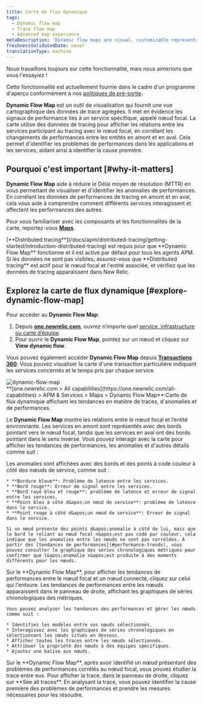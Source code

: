 ```yaml
---
title: Carte de flux dynamique
tags:
  - Dynamic flow map
  - Trace flow map
  - Advanced map experience
metaDescription: 'Dynamic flow maps are visual, customizable representations of your aggregated trace data.'
freshnessValidatedDate: never
translationType: machine
---
```


<Callout title="Aperçu">
  Nous travaillons toujours sur cette fonctionnalité, mais nous aimerions que vous l&apos;essayiez !

  Cette fonctionnalité est actuellement fournie dans le cadre d&apos;un programme d&apos;aperçu conformément à nos [politiques de pré-sortie](/docs/licenses/license-information/referenced-policies/new-relic-pre-release-policy).
</Callout>

<DNT>**Dynamic Flow Map**</DNT> est un outil de visualisation qui fournit une vue cartographique des données de trace agrégées. Il met en évidence les signaux de performance liés à un service spécifique, appelé nœud focal. La carte utilise des données de tracing pour afficher les relations entre les services participant au tracing avec le nœud focal, en corrélant les changements de performances entre les entités en amont et en aval. Cela permet d&apos;identifier les problèmes de performances dans les applications et les services, aidant ainsi à identifier la cause première.

## Pourquoi c&apos;est important [#why-it-matters]

<DNT>**Dynamic Flow Map**</DNT> aide à réduire le Délai moyen de résolution (MTTR) en vous permettant de visualiser et d&apos;identifier les anomalies de performances. En corrélant les données de performances de tracing en amont et en aval, cela vous aide à comprendre comment différents services interagissent et affectent les performances des autres.

Pour vous familiariser avec les composants et les fonctionnalités de la carte, reportez-vous [<DNT>**Maps**</DNT>](/docs/service-architecture-intelligence/maps/advanced-maps).

<Callout variant="important">
  [<DNT>**Distributed tracing**</DNT>](/docs/apm/distributed-tracing/getting-started/introduction-distributed-tracing) est requis pour que <DNT>**Dynamic Flow Map**</DNT> fonctionne et il est activé par défaut pour tous les agents APM. Si les données ne sont pas visibles, assurez-vous que <DNT>**Distributed tracing**</DNT> est actif pour le nœud focal et l&apos;entité associée, et vérifiez que les données de tracing apparaissent dans New Relic.
</Callout>

## Explorez la carte de flux dynamique [#explore-dynamic-flow-map]

Pour accéder au <DNT>**Dynamic Flow Map**</DNT>:

1. Depuis <DNT>**[one.newrelic.com](https://one.newrelic.com)**</DNT>, ouvrez n’importe quel [service, infrastructure ou carte d’équipe](/docs/service-architecture-intelligence/maps/advanced-maps).
2. Pour ouvrir le <DNT>**Dynamic Flow Map**</DNT>, pointez sur un nœud et cliquez sur <DNT>**View dynamic flow**</DNT>.

Vous pouvez également accéder <DNT>**Dynamic Flow Map**</DNT> depuis [<DNT>**Transactions 360**</DNT>](/docs/apm/transactions/workload-performance-monitoring/transaction-workloads/). Vous pouvez visualiser la carte d&apos;une transaction particulière indiquant les services concernés et le temps pris par chaque service.

<img title="dynamic-flow-map" alt="dynamic-flow-map" src="/images/dynamic-flow-map.webp" />

<figcaption>
  <DNT>**[one.newrelic.com &gt; All capabilities](https://one.newrelic.com/all-capabilities) &gt; APM &amp; Services &gt; Maps &gt; Dynamic Flow Map**</DNT>:Carte de flux dynamique affichant les tendances en matière de traces, d&apos;anomalies et de performances.
</figcaption>

Le <DNT>**Dynamic Flow Map**</DNT> montre les relations entre le nœud focal et l’entité environnante. Les services en amont sont représentés avec des bords pointant vers le nœud focal, tandis que les services en aval ont des bords pointant dans le sens inverse. Vous pouvez interagir avec la carte pour afficher les tendances de performances, les anomalies et d&apos;autres détails comme suit :

<CollapserGroup>
  <Collapser id="anomalies" title="Analyser l'anomalie">
    Les anomalies sont affichées avec des bords et des points à code couleur à côté des nœuds de service, comme suit :

    * **Bordure bleue**: Problème de latence entre les services.
    * **Bord rouge**: Erreur de signal entre les services.
    * **Bord rayé bleu et rouge**: problème de latence et erreur de signal entre les services.
    * **Point bleu à côté d&apos;un nœud de service**: problème de latence dans le service.
    * **Point rouge à côté d&apos;un nœud de service**: Erreur de signal dans le service.

    Si un nœud présente des points d&apos;anomalie à côté de lui, mais que le bord le reliant au nœud focal n&apos;est pas codé par couleur, cela indique que les anomalies entre les nœuds ne sont pas corrélées. À partir des [tendances de performances](#performance-trends), vous pouvez consulter le graphique des séries chronologiques métriques pour confirmer que l&apos;anomalie s&apos;est produite à des moments différents pour les nœuds.
  </Collapser>

  <Collapser id="performance-trends" title="Afficher les tendances de performance">
    Sur le <DNT>**Dynamic Flow Map**</DNT>, pour afficher les tendances de performances entre le nœud focal et un nœud connecté, cliquez sur celui qui l&apos;entoure. Les tendances de performances entre les nœuds apparaissent dans le panneau de droite, affichant les graphiques de séries chronologiques des métriques.

    Vous pouvez analyser les tendances des performances et gérer les nœuds comme suit :

    * Identifiez les modèles entre vos nœuds sélectionnés.
    * Interagissez avec les graphiques de séries chronologiques en sélectionnant les nœuds situés en dessous.
    * Afficher toutes les traces entre les nœuds sélectionnés.
    * Attribuer la propriété des nœuds à des équipes spécifiques.
    * Ajoutez une balise aux nœuds.
  </Collapser>

  <Collapser id="investigate-issues" title="Enquêter sur les problèmes">
    Sur le <DNT>**Dynamic Flow Map**</DNT>, après avoir identifié un nœud présentant des problèmes de performances corrélés au nœud focal, vous pouvez étudier la trace entre eux. Pour afficher la trace, dans le panneau de droite, cliquez sur **See all traces**. En analysant la trace, vous pouvez identifier la cause première des problèmes de performances et prendre les mesures nécessaires pour les résoudre.
  </Collapser>
</CollapserGroup>